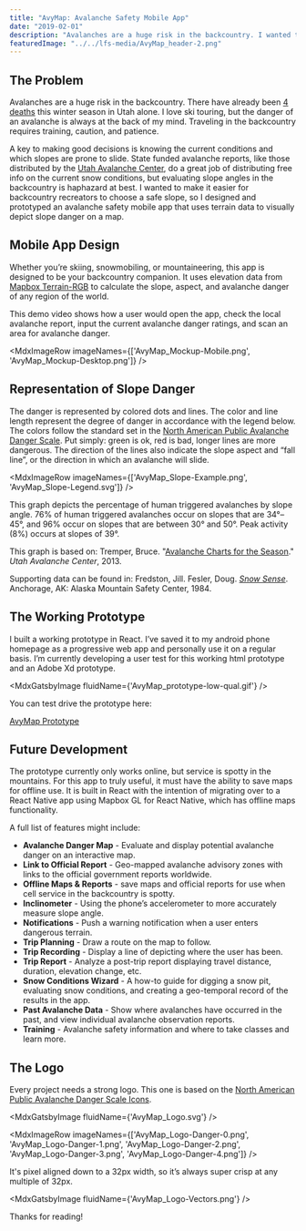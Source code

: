```yaml
---
title: "AvyMap: Avalanche Safety Mobile App"
date: "2019-02-01"
description: "Avalanches are a huge risk in the backcountry. I wanted to make it easier for backcountry recreators to choose a safe slope, so I designed and prototyped an avalanche safety mobile app that uses terrain data to visually depict slope danger on a map. Whether you’re skiing, snowmobiling, or mountaineering, this app is designed to be your backcountry companion."
featuredImage: "../../lfs-media/AvyMap_header-2.png"
---
```



## The Problem

Avalanches are a huge risk in the backcountry. There have already been [4 deaths](https://utahavalanchecenter.org/avalanches/fatalities) this winter season in Utah alone. I love ski touring, but the danger of an avalanche is always at the back of my mind. Traveling in the backcountry requires training, caution, and patience.

A key to making good decisions is knowing the current conditions and which slopes are prone to slide. State funded avalanche reports, like those distributed by the [Utah Avalanche Center](https://utahavalanchecenter.org/), do a great job of distributing free info on the current snow conditions, but evaluating slope angles in the backcountry is haphazard at best. I wanted to make it easier for backcountry recreators to choose a safe slope, so I designed and prototyped an avalanche safety mobile app that uses terrain data to visually depict slope danger on a map.

## Mobile App Design

Whether you’re skiing, snowmobiling, or mountaineering, this app is designed to be your backcountry companion. It uses elevation data from [Mapbox Terrain-RGB](https://docs.mapbox.com/help/troubleshooting/access-elevation-data/#mapbox-terrain-rgb) to calculate the slope, aspect, and avalanche danger of any region of the world.

<p style={{textAlign:'center'}}>
    <MdxVideo videoName={'AvyMaps-App-Movie-3.mp4'} />
</p>

This demo video shows how a user would open the app, check the local avalanche report, input the current avalanche danger ratings, and scan an area for avalanche danger.

<MdxImageRow imageNames={['AvyMap_Mockup-Mobile.png', 'AvyMap_Mockup-Desktop.png']} />

## Representation of Slope Danger

The danger is represented by colored dots and lines. The color and line length represent the degree of danger in accordance with the legend below. The colors follow the standard set in the [North American Public Avalanche Danger Scale](https://avalanche.org/avalanche-encyclopedia/danger-scale/). Put simply: green is ok, red is bad, longer lines are more dangerous. The direction of the lines also indicate the slope aspect and “fall line”, or the direction in which an avalanche will slide.

<MdxImageRow imageNames={['AvyMap_Slope-Example.png', 'AvyMap_Slope-Legend.svg']} />

This graph depicts the percentage of human triggered avalanches by slope angle. 76% of human triggered avalanches occur on slopes that are 34°–45°, and 96% occur on slopes that are between 30° and 50°. Peak activity (8%) occurs at slopes of 39°.

This graph is based on: Tremper, Bruce. "[Avalanche Charts for the Season](https://utahavalanchecenter.org/blog/15617)." _Utah Avalanche Center_, 2013.

Supporting data can be found in: Fredston, Jill. Fesler, Doug. [_Snow Sense_](https://smile.amazon.com/Snow-Sense-Evaluating-Avalanche-Hazard/dp/061549935X/). Anchorage, AK: Alaska Mountain Safety Center, 1984.

## The Working Prototype

I built a working prototype in React. I’ve saved it to my android phone homepage as a progressive web app and personally use it on a regular basis. I’m currently developing a user test for this working html prototype and an Adobe Xd prototype.

<MdxGatsbyImage fluidName={'AvyMap_prototype-low-qual.gif'} />

You can test drive the prototype here:

[AvyMap Prototype](https://avymap.bradford.digital)

## Future Development

The prototype currently only works online, but service is spotty in the mountains. For this app to truly useful, it must have the ability to save maps for offline use. It is built in React with the intention of migrating over to a React Native app using Mapbox GL for React Native, which has offline maps functionality.

A full list of features might include:

- **Avalanche Danger Map** - Evaluate and display potential avalanche danger on an interactive map.
- **Link to Official Report** - Geo-mapped avalanche advisory zones with links to the official government reports worldwide.
- **Offline Maps & Reports** - save maps and official reports for use when cell service in the backcountry is spotty.
- **Inclinometer** - Using the phone’s accelerometer to more accurately measure slope angle.
- **Notifications** - Push a warning notification when a user enters dangerous terrain.
- **Trip Planning** - Draw a route on the map to follow.
- **Trip Recording** - Display a line of depicting where the user has been.
- **Trip Report** - Analyze a post-trip report displaying travel distance, duration, elevation change, etc.
- **Snow Conditions Wizard** - A how-to guide for digging a snow pit, evaluating snow conditions, and creating a geo-temporal record of the results in the app.
- **Past Avalanche Data** - Show where avalanches have occurred in the past, and view individual avalanche observation reports.
- **Training** - Avalanche safety information and where to take classes and learn more.

## The Logo

Every project needs a strong logo. This one is based on the [North American Public Avalanche Danger Scale Icons](https://avalanche.org/avalanche-encyclopedia/danger-scale/).

<MdxGatsbyImage fluidName={'AvyMap_Logo.svg'} />

<MdxImageRow imageNames={['AvyMap_Logo-Danger-0.png', 'AvyMap_Logo-Danger-1.png', 'AvyMap_Logo-Danger-2.png', 'AvyMap_Logo-Danger-3.png', 'AvyMap_Logo-Danger-4.png']} />

It's pixel aligned down to a 32px width, so it’s always super crisp at any multiple of 32px.

<MdxGatsbyImage fluidName={'AvyMap_Logo-Vectors.png'} />

Thanks for reading!
